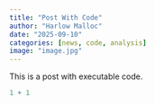 ```yaml
---
title: "Post With Code"
author: "Harlow Malloc"
date: "2025-09-10"
categories: [news, code, analysis]
image: "image.jpg"
---
```


This is a post with executable code.

```r
1 + 1
```
